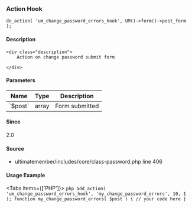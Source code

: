 
### Action Hook    
    
```
do_action( 'um_change_password_errors_hook', UM()->form()->post_form );
```

#### Description
    <div class="description">
        Action on change password submit form
 
    </div>

#### Parameters
            
<table className="table-auto mt-2 border dark:border-gray-500 p-5 text-sm text-left">
<thead>
<tr>
<th  className="px-3">Name</th>
<th  className="px-3">Type</th>
<th  className="px-3">Description</th>
</tr>
</thead>
<tbody>
               <tr >
               <td className="px-3 py-2">`$post`</td>
               <td className="px-3 py-2">array</td>
               <td className="px-3 py-2 text-sm">Form submitted</td>
               </tr>
</tbody>
</table>

#### Since
<div class="description">
2.0
</div>

#### Source
  - <Link href="/developer/files/includes-core-class-password#source-view.406">ultimatemember/includes/core/class-password.php</Link> <Link href="/developer/files/includes-core-class-password#source-view.406">line 406</Link>



#### Usage Example

<Tabs items={['PHP']}>
    <Tab>
    ```php
    add_action( 'um_change_password_errors_hook', 'my_change_password_errors', 10, 1 );
 function my_change_password_errors( $post ) {
     // your code here
 }
    ```
    </Tab>
</Tabs>